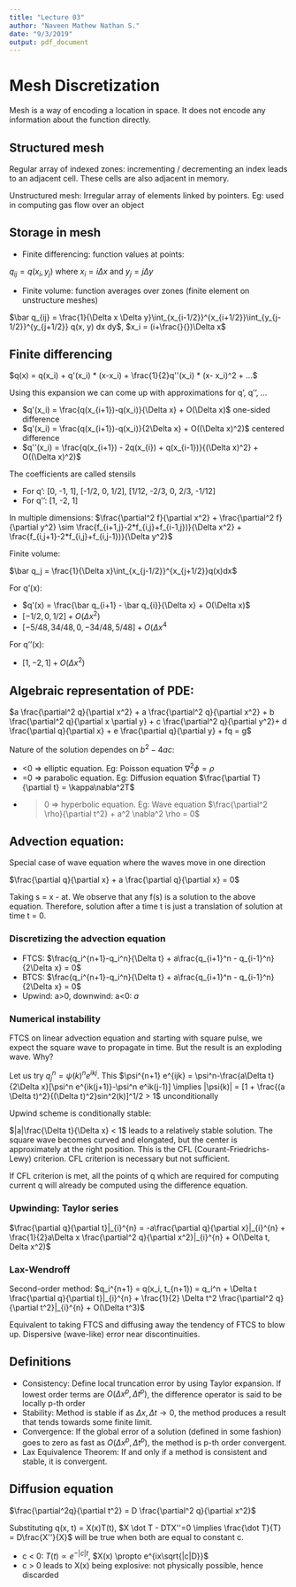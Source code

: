 ```yaml
---
title: "Lecture 03"
author: "Naveen Mathew Nathan S."
date: "9/3/2019"
output: pdf_document
---
```


# Mesh Discretization

Mesh is a way of encoding a location in space. It does not encode any information about the function directly.

## Structured mesh

Regular array of indexed zones: incrementing / decrementing an index leads to an adjacent cell. These cells are also adjacent in memory.

Unstructured mesh: Irregular array of elements linked by pointers. Eg: used in computing gas flow over an object

## Storage in mesh

- Finite differencing: function values at points:

$q_{ij} = q(x_i, y_j)$ where $x_i = i \Delta x$ and $y_j = j \Delta y$

- Finite volume: function averages over zones (finite element on unstructure meshes)

$\bar q_{ij} = \frac{1}{\Delta x \Delta y}\int_{x_{i-1/2}}^{x_{i+1/2}}\int_{y_{j-1/2}}^{y_{j+1/2}} q(x, y) dx dy$, $x_i = (i+\frac{}{})\Delta x$

## Finite differencing

$q(x) = q(x_i) + q'(x_i) * (x-x_i) + \frac{1}{2}q''(x_i) * (x- x_i)^2 + ...$

Using this expansion we can come up with approximations for q', q'', ...

- $q'(x_i) = \frac{q(x_{i+1})-q(x_i)}{\Delta x} + O(\Delta x)$ one-sided difference
- $q'(x_i) = \frac{q(x_{i+1})-q(x_i)}{2\Delta x} + O((\Delta x)^2)$ centered difference
- $q''(x_i) = \frac{q(x_{i+1}) - 2q(x_{i}) + q(x_{i-1})}{(\Delta x)^2} + O((\Delta x)^2)$

The coefficients are called stensils

- For q': [0, -1, 1], [-1/2, 0, 1/2], [1/12, -2/3, 0, 2/3, -1/12]
- For q'': [1, -2, 1]

In multiple dimensions: $\frac{\partial^2 f}{\partial x^2} + \frac{\partial^2 f}{\partial y^2} \sim \frac{f_{i+1,j}-2*f_{i,j}+f_{i-1,j})}{\Delta x^2} + \frac{f_{i,j+1}-2*f_{i,j}+f_{i,j-1})}{\Delta y^2}$

Finite volume:

$\bar q_j = \frac{1}{\Delta x}\int_{x_{j-1/2}}^{x_{j+1/2}}q(x)dx$

For q'(x):

- $q'(x) = \frac{\bar q_{i+1} - \bar q_{i}}{\Delta x} + O(\Delta x)$
- $[-1/2, 0, 1/2] + O(\Delta x^2)$
- $[-5/48, 34/48, 0, -34/48, 5/48] + O(\Delta x^4$

For q''(x):

- $[1, -2, 1] + O(\Delta x^2)$

## Algebraic representation of PDE:

$a \frac{\partial^2 q}{\partial x^2} + a \frac{\partial^2 q}{\partial x^2} + b \frac{\partial^2 q}{\partial x \partial y} + c \frac{\partial^2 q}{\partial y^2}+ d \frac{\partial q}{\partial x} + e \frac{\partial q}{\partial y} + fq = g$

Nature of the solution dependes on $b^2 - 4ac$:

- <0 => elliptic equation. Eg: Poisson equation $\nabla^2 \phi = \rho$
- =0 => parabolic equation. Eg: Diffusion equation $\frac{\partial T}{\partial t} = \kappa\nabla^2T$
- >0 => hyperbolic equation. Eg: Wave equation $\frac{\partial^2 \rho}{\partial t^2} + a^2 \nabla^2 \rho = 0$

## Advection equation:

Special case of wave equation where the waves move in one direction

$\frac{\partial q}{\partial x} + a \frac{\partial q}{\partial x} = 0$

Taking s = x - at. We observe that any f(s) is a solution to the above equation. Therefore, solution after a time t is just a translation of solution at time t = 0.

### Discretizing the advection equation

- FTCS: $\frac{q_i^{n+1}-q_i^n}{\Delta t} + a\frac{q_{i+1}^n - q_{i-1}^n}{2\Delta x} = 0$
- BTCS: $\frac{q_i^{n+1}-q_i^n}{\Delta t} + a\frac{q_{i+1}^n - q_{i-1}^n}{2\Delta x} = 0$
- Upwind: a>0, downwind: a<0: $a$

### Numerical instability

FTCS on linear advection equation and starting with square pulse, we expect the square wave to propagate in time. But the result is an exploding wave. Why?

Let us try $q^n_j = \psi(k)^ne^{ikj}$. This $\psi^{n+1} e^{ijk} = \psi^n-\frac{a\Delta t}{2\Delta x}[\psi^n e^{ik(j+1)}-\psi^n e^ik(j-1)] \implies |\psi(k)| = [1 + \frac{(a \Delta t)^2}{(\Delta t)^2}sin^2(k)]^1/2 > 1$ unconditionally

Upwind scheme is conditionally stable:

$|a|\frac{\Delta t}{\Delta x} < 1$ leads to a relatively stable solution. The square wave becomes curved and elongated, but the center is approximately at the right position. This is the CFL (Courant-Friedrichs-Lewy) criterion. CFL criterion is necessary but not sufficient.

If CFL criterion is met, all the points of q which are required for computing current q will already be computed using the difference equation.

### Upwinding: Taylor series

$\frac{\partial q}{\partial t}|_{i}^{n} = -a\frac{\partial q}{\partial x}|_{i}^{n} + \frac{1}{2}a\Delta x \frac{\partial^2 q}{\partial x^2}|_{i}^{n} + O(\Delta t, Delta x^2)$

### Lax-Wendroff

Second-order method: $q_i^{n+1} = q(x_i, t_{n+1}) = q_i^n + \Delta t \frac{\partial q}{\partial t}|_{i}^{n} + \frac{1}{2} \Delta t^2 \frac{\partial^2 q}{\partial t^2}|_{i}^{n} + O(\Delta t^3)$

Equivalent to taking FTCS and diffusing away the tendency of FTCS to blow up. Dispersive (wave-like) error near discontinuities.

## Definitions

- Consistency: Define local truncation error by using Taylor expansion. If lowest order terms are $O(\Delta x^p, \Delta t^p)$, the difference operator is said to be locally p-th order
- Stability: Method is stable if as $\Delta x, \Delta t \to 0$, the method produces a result that tends towards some finite limit.
- Convergence: If the global error of a solution (defined in some fashion) goes to zero as fast as $O(\Delta x^p, \Delta t^p)$, the method is p-th order convergent.
- Lax Equivalence Theorem: If and only if a method is consistent and stable, it is convergent.

## Diffusion equation

$\frac{\partial^2q}{\partial t^2} = D \frac{\partial^2 q}{\partial x^2}$

Substituting q(x, t) = X(x)T(t), $X \dot T - DTX''=0 \implies \frac{\dot T}{T} = D\frac{X''}{X}$ will be true when both are equal to constant c.

- c < 0: $T(t) \propto e^{-|c|t}$, $X(x) \propto e^{ix\sqrt{|c|D}}$
- c > 0 leads to X(x) being explosive: not physically possible, hence discarded

